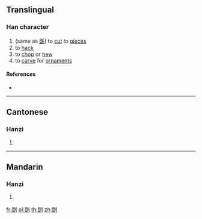 {{character info/new}}
==Translingual==

===Han character===
{{Han char|rn=18|rad=刀|as=10|sn=12|four=|canj=RMLN|ids=⿰𠁁刂}}

# (same as [[斲]]) to [[cut]] to [[piece]]s
# to [[hack]]
# to [[chop]] or [[hew]]
# to [[carve]] for [[ornament]]s

====References====
* {{Han ref|kx=0142.370|hdz=10352.040|uh=34F8|ud=13560}}

----

==Cantonese==

===Hanzi===
{{yue-hanzi|jyut=[[coek3]], [[sau2]], [[zoek3]]|y=cheuk3, sau2, jeuk3}}

# {{defn|lang=yue|sort=刀10}}

----

==Mandarin==

===Hanzi===
{{cmn-hanzi|pin=[[zhuó]] ([[zhuo2]]), [[jué]] ([[jue2]])|wg=cho<sup>2</sup>, chüeh<sup>2</sup>}}

# {{defn|lang=cmn|sort=刀10}}

[[fr:㓸]]
[[pl:㓸]]
[[th:㓸]]
[[zh:㓸]]
